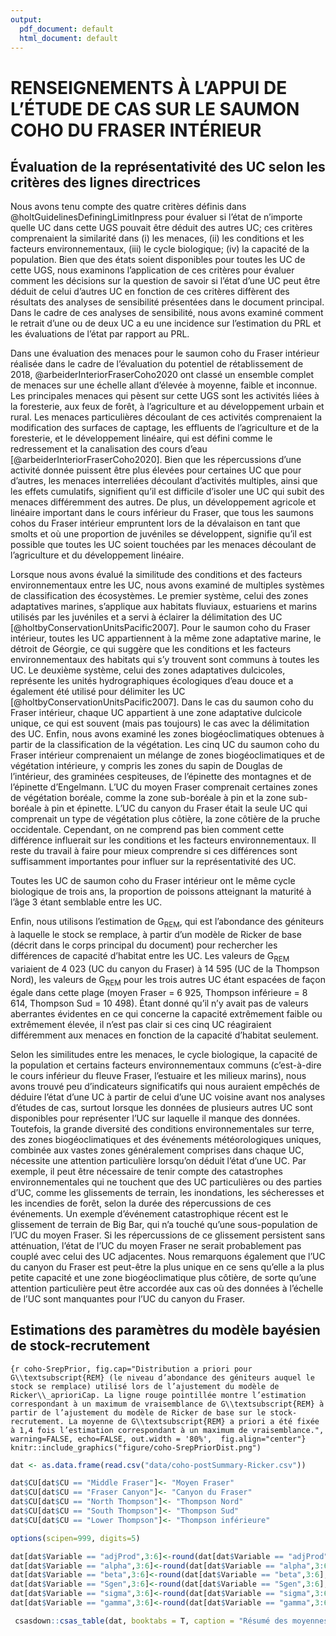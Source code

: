 ```yaml
---
output:
  pdf_document: default
  html_document: default
---
```

<!-- The following code should appear at the beginning of the first appendix.
After that, all subsequent sections will be turned into appendices. -->



# RENSEIGNEMENTS À L’APPUI DE L’ÉTUDE DE CAS SUR LE SAUMON COHO DU FRASER INTÉRIEUR {#app:coho-appendix}


## Évaluation de la représentativité des UC selon les critères des lignes directrices

Nous avons tenu compte des quatre critères définis dans @holtGuidelinesDefiningLimitInpress pour évaluer si l’état de n’importe quelle UC dans cette UGS pouvait être déduit des autres UC; ces critères comprenaient la similarité dans (i) les menaces, (ii) les conditions et les facteurs environnementaux, (iii) le cycle biologique; (iv) la capacité de la population. Bien que des états soient disponibles pour toutes les UC de cette UGS, nous examinons l’application de ces critères pour évaluer comment les décisions sur la question de savoir si l’état d’une UC peut être déduit de celui d’autres UC en fonction de ces critères diffèrent des résultats des analyses de sensibilité présentées dans le document principal. Dans le cadre de ces analyses de sensibilité, nous avons examiné comment le retrait d’une ou de deux UC a eu une incidence sur l’estimation du PRL et les évaluations de l’état par rapport au PRL.

Dans une évaluation des menaces pour le saumon coho du Fraser intérieur réalisée dans le cadre de l’évaluation du potentiel de rétablissement de 2018, @arbeiderInteriorFraserCoho2020 ont classé un ensemble complet de menaces sur une échelle allant d’élevée à moyenne, faible et inconnue. Les principales menaces qui pèsent sur cette UGS sont les activités liées à la foresterie, aux feux de forêt, à l’agriculture et au développement urbain et rural. Les menaces particulières découlant de ces activités comprenaient la modification des surfaces de captage, les effluents de l’agriculture et de la foresterie, et le développement linéaire, qui est défini comme le redressement et la canalisation des cours d’eau [@arbeiderInteriorFraserCoho2020]. Bien que les répercussions d’une activité donnée puissent être plus élevées pour certaines UC que pour d’autres, les menaces interreliées découlant d’activités multiples, ainsi que les effets cumulatifs, signifient qu’il est difficile d’isoler une UC qui subit des menaces différemment des autres. De plus, un développement agricole et linéaire important dans le cours inférieur du Fraser, que tous les saumons cohos du Fraser intérieur empruntent lors de la dévalaison en tant que smolts et où une proportion de juvéniles se développent, signifie qu’il est possible que toutes les UC soient touchées par les menaces découlant de l’agriculture et du développement linéaire.

Lorsque nous avons évalué la similitude des conditions et des facteurs environnementaux entre les UC, nous avons examiné de multiples systèmes de classification des écosystèmes. Le premier système, celui des zones adaptatives marines, s’applique aux habitats fluviaux, estuariens et marins utilisés par les juvéniles et a servi à éclairer la délimitation des UC [@holtbyConservationUnitsPacific2007]. Pour le saumon coho du Fraser intérieur, toutes les UC appartiennent à la même zone adaptative marine, le détroit de Géorgie, ce qui suggère que les conditions et les facteurs environnementaux des habitats qui s’y trouvent sont communs à toutes les UC. Le deuxième système, celui des zones adaptatives dulcicoles, représente les unités hydrographiques écologiques d’eau douce et a également été utilisé pour délimiter les UC [@holtbyConservationUnitsPacific2007]. Dans le cas du saumon coho du Fraser intérieur, chaque UC appartient à une zone adaptative dulcicole unique, ce qui est souvent (mais pas toujours) le cas avec la délimitation des UC. Enfin, nous avons examiné les zones biogéoclimatiques obtenues à partir de la classification de la végétation. Les cinq UC du saumon coho du Fraser intérieur comprenaient un mélange de zones biogéoclimatiques et de végétation intérieure, y compris les zones du sapin de Douglas de l’intérieur, des graminées cespiteuses, de l’épinette des montagnes et de l’épinette d’Engelmann. L’UC du moyen Fraser comprenait certaines zones de végétation boréale, comme la zone sub-boréale à pin et la zone sub-boréale à pin et épinette. L’UC du canyon du Fraser était la seule UC qui comprenait un type de végétation plus côtière, la zone côtière de la pruche occidentale. Cependant, on ne comprend pas bien comment cette différence influerait sur les conditions et les facteurs environnementaux. Il reste du travail à faire pour mieux comprendre si ces différences sont suffisamment importantes pour influer sur la représentativité des UC.

Toutes les UC de saumon coho du Fraser intérieur ont le même cycle biologique de trois ans, la proportion de poissons atteignant la maturité à l’âge 3 étant semblable entre les UC.   

Enfin, nous utilisons l’estimation de G~REM~, qui est l’abondance des géniteurs à laquelle le stock se remplace, à partir d’un modèle de Ricker de base (décrit dans le corps principal du document) pour rechercher les différences de capacité d’habitat entre les UC. Les valeurs de G~REM~ variaient de 4 023 (UC du canyon du Fraser) à 14 595 (UC de la Thompson Nord), les valeurs de G~REM~ pour les trois autres UC étant espacées de façon égale dans cette plage (moyen Fraser = 6 925, Thompson inférieure = 8 614, Thompson Sud = 10 498). Étant donné qu’il n’y avait pas de valeurs aberrantes évidentes en ce qui concerne la capacité extrêmement faible ou extrêmement élevée, il n’est pas clair si ces cinq UC réagiraient différemment aux menaces en fonction de la capacité d’habitat seulement.

Selon les similitudes entre les menaces, le cycle biologique, la capacité de la population et certains facteurs environnementaux communs (c’est-à-dire le cours inférieur du fleuve Fraser, l’estuaire et les milieux marins), nous avons trouvé peu d’indicateurs significatifs qui nous auraient empêchés de déduire l’état d’une UC à partir de celui d’une UC voisine avant nos analyses d’études de cas, surtout lorsque les données de plusieurs autres UC sont disponibles pour représenter l’UC sur laquelle il manque des données. Toutefois, la grande diversité des conditions environnementales sur terre, des zones biogéoclimatiques et des événements météorologiques uniques, combinée aux vastes zones généralement comprises dans chaque UC, nécessite une attention particulière lorsqu’on déduit l’état d’une UC. Par exemple, il peut être nécessaire de tenir compte des catastrophes environnementales qui ne touchent que des UC particulières ou des parties d’UC, comme les glissements de terrain, les inondations, les sécheresses et les incendies de forêt, selon la durée des répercussions de ces événements. Un exemple d’événement catastrophique récent est le glissement de terrain de Big Bar, qui n’a touché qu’une sous-population de l’UC du moyen Fraser. Si les répercussions de ce glissement persistent sans atténuation, l’état de l’UC du moyen Fraser ne serait probablement pas couplé avec celui des UC adjacentes. Nous remarquons également que l’UC du canyon du Fraser est peut-être la plus unique en ce sens qu’elle a la plus petite capacité et une zone biogéoclimatique plus côtière, de sorte qu’une attention particulière peut être accordée aux cas où des données à l’échelle de l’UC sont manquantes pour l’UC du canyon du Fraser.


\newpage

## Estimations des paramètres du modèle bayésien de stock-recrutement


```{r coho-SrepPrior, fig.cap="Distribution a priori pour G\\textsubscript{REM} (le niveau d’abondance des géniteurs auquel le stock se remplace) utilisé lors de l’ajustement du modèle de Ricker\\_aprioriCap. La ligne rouge pointillée montre l’estimation correspondant à un maximum de vraisemblance de G\\textsubscript{REM} à partir de l’ajustement du modèle de Ricker de base sur le stock-recrutement. La moyenne de G\\textsubscript{REM} a priori a été fixée à 1,4 fois l’estimation correspondant à un maximum de vraisemblance.", warning=FALSE, echo=FALSE, out.width = '80%',  fig.align="center"}
knitr::include_graphics("figure/coho-SrepPriorDist.png")
```


\newpage

```r

dat <- as.data.frame(read.csv("data/coho-postSummary-Ricker.csv"))

dat$CU[dat$CU == "Middle Fraser"]<- "Moyen Fraser"
dat$CU[dat$CU == "Fraser Canyon"]<- "Canyon du Fraser"
dat$CU[dat$CU == "North Thompson"]<- "Thompson Nord"
dat$CU[dat$CU == "South Thompson"]<- "Thompson Sud"
dat$CU[dat$CU == "Lower Thompson"]<- "Thompson inférieure"

options(scipen=999, digits=5)

dat[dat$Variable == "adjProd",3:6]<-round(dat[dat$Variable == "adjProd",3:6],digits=2)
dat[dat$Variable == "alpha",3:6]<-round(dat[dat$Variable == "alpha",3:6],digits=2)
dat[dat$Variable == "beta",3:6]<-round(dat[dat$Variable == "beta",3:6],digits=4)
dat[dat$Variable == "Sgen",3:6]<-round(dat[dat$Variable == "Sgen",3:6],digits=0)
dat[dat$Variable == "sigma",3:6]<-round(dat[dat$Variable == "sigma",3:6],digits=2)
dat[dat$Variable == "gamma",3:6]<-round(dat[dat$Variable == "gamma",3:6],digits=2)

 csasdown::csas_table(dat, booktabs = T, caption = "Résumé des moyennes de distribution a posteriori et des quantiles (5 %, 50 % et 95 %) pour les paramètres du modèle de stock-recrutement et le PRI fondé sur Ggén selon l’ajustement du modèle de Ricker. Le paramètre « adjProd » est la productivité effective, $\\alpha$', de l’équation 15 dans le document principal.")

 
```
